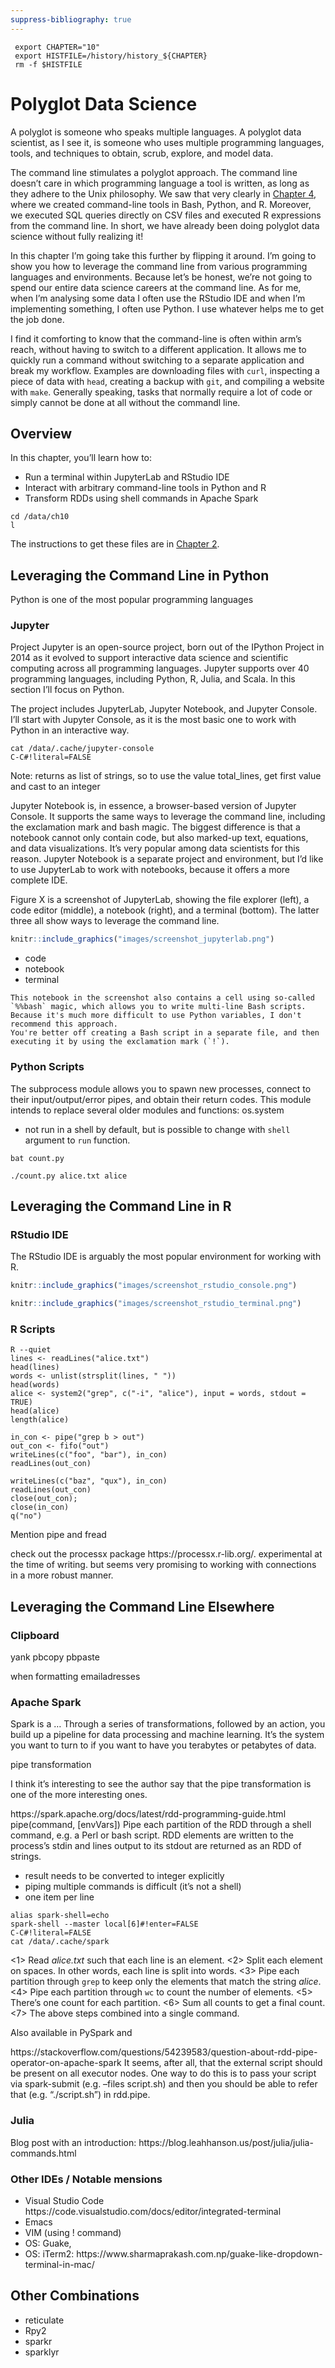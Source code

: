 ```yaml
---
suppress-bibliography: true
---
```


```console
 export CHAPTER="10"
 export HISTFILE=/history/history_${CHAPTER}
 rm -f $HISTFILE
```


# Polyglot Data Science {#chapter-10-polyglot-data-science}

<!-- What's a polyglot? -->
A polyglot is someone who speaks multiple languages.
A polyglot data scientist, as I see it, is someone who uses multiple programming languages, tools, and techniques to obtain, scrub, explore, and model data.

<!-- Already a polyglot -->
The command line stimulates a polyglot approach.
The command line doesn't care in which programming language a tool is written, as long as they adhere to the Unix philosophy.
We saw that very clearly in [Chapter 4](#chapter-4-creating-reusable-command-line-tools), where we created command-line tools in Bash, Python, and R.
Moreover, we executed SQL queries directly on CSV files and executed R expressions from the command line.
In short, we have already been doing polyglot data science without fully realizing it!
   
<!-- In this chapter -->
In this chapter I'm going take this further by flipping it around. 
I'm going to show you how to leverage the command line from various programming languages and environments.
Because let's be honest, we're not going to spend our entire data science careers at the command line.
As for me, when I'm analysing some data I often use the RStudio IDE and when I'm implementing something, I often use Python.
I use whatever helps me to get the job done.

<!-- Why be polyglot? -->
I find it comforting to know that the command-line is often within arm's reach, without having to switch to a different application.
It allows me to quickly run a command without switching to a separate application and break my workflow.
Examples are downloading files with `curl`, inspecting a piece of data with `head`, creating a backup with `git`, and compiling a website with `make`.
Generally speaking, tasks that normally require a lot of code or simply cannot be done at all without the commandl line.

<!-- A word of caution -->
<!-- Language wars are boring and unproductive. -->
<!-- Integrate into the rest of your workflow or toolset. -->
<!-- Goal is to be productive. -->
<!-- In a digital product or service, it's good idea to rely on as a little as possible, including programming languages. -->
<!-- I believe you should take a pragmatic approach. -->
<!-- The command line is everywhere. -->
<!-- It's a super glue. -->
<!-- Useful for when you're in another environment. -->


## Overview

In this chapter, you’ll learn how to:

* Run a terminal within JupyterLab and RStudio IDE
* Interact with arbitrary command-line tools in Python and R
* Transform RDDs using shell commands in Apache Spark

```console
cd /data/ch10
l
```

The instructions to get these files are in [Chapter 2](#chapter-2-getting-started).


<!-- TODO: SHOULD: Write about four modes -->
<!-- ## Four Modes of Leveraging the Command Line in a Language -->

<!-- * run (don't involved data) -->
<!-- * read (receive data from command line) -->
<!-- * write (send data to command line) -->
<!-- * filter (send data to and receive data from command) -->

<!-- Shell capabilities or not? -->




## Leveraging the Command Line in Python

Python is one of the most popular programming languages 

<!-- TODO: SHOULD: Add links to all projects, including Jupyter. -->

### Jupyter

Project Jupyter is an open-source project, born out of the IPython Project in 2014 as it evolved to support interactive data science and scientific computing across all programming languages.
Jupyter supports over 40 programming languages, including Python, R, Julia, and Scala.
In this section I'll focus on Python.

The project includes JupyterLab, Jupyter Notebook, and Jupyter Console.
I'll start with Jupyter Console, as it is the most basic one to work with Python in an interactive way.

<!-- TODO MUST: Annotate console session -->

```console
cat /data/.cache/jupyter-console
C-C#!literal=FALSE
```

Note:
  returns as list of strings, so to use the value total_lines, get first value and cast to an integer


Jupyter Notebook is, in essence, a browser-based version of Jupyter Console.
It supports the same ways to leverage the command line, including the exclamation mark and bash magic.
The biggest difference is that a notebook cannot only contain code, but also marked-up text, equations, and data visualizations.
It's very popular among data scientists for this reason.
Jupyter Notebook is a separate project and environment, but I'd like to use JupyterLab to work with notebooks, because it offers a more complete IDE.

Figure X is a screenshot of JupyterLab, showing the file explorer (left), a code editor (middle), a notebook (right), and a terminal (bottom). The latter three all show ways to leverage the command line.

```r
knitr::include_graphics("images/screenshot_jupyterlab.png")
```

* code
* notebook
* terminal


```block2
This notebook in the screenshot also contains a cell using so-called `%%bash` magic, which allows you to write multi-line Bash scripts.
Because it's much more difficult to use Python variables, I don't recommend this approach.
You're better off creating a Bash script in a separate file, and then executing it by using the exclamation mark (`!`).
```




<!-- TODO: Write out voice recordings -->

### Python Scripts

The subprocess module allows you to spawn new processes, connect to their input/output/error pipes, and obtain their return codes. This module intends to replace several older modules and functions: os.system

- not run in a shell by default, but is possible to change with `shell` argument to `run` function.

```console
bat count.py
```

```console
./count.py alice.txt alice
```




## Leveraging the Command Line in R

### RStudio IDE

The RStudio IDE is arguably the most popular environment for working with R.


```r
knitr::include_graphics("images/screenshot_rstudio_console.png")
```

```r
knitr::include_graphics("images/screenshot_rstudio_terminal.png")
```




### R Scripts

```console
R --quiet
lines <- readLines("alice.txt")
head(lines)
words <- unlist(strsplit(lines, " "))
head(words)
alice <- system2("grep", c("-i", "alice"), input = words, stdout = TRUE)
head(alice)
length(alice)
```


```console
in_con <- pipe("grep b > out")
out_con <- fifo("out")
writeLines(c("foo", "bar"), in_con)
readLines(out_con)
```


```console
writeLines(c("baz", "qux"), in_con)
readLines(out_con)
close(out_con);
close(in_con)
q("no")
```

Mention pipe and fread

check out the processx package https://processx.r-lib.org/. experimental at the time of writing. but seems very promising to working with connections in a more robust manner.


<!-- # all four options are executed in a shell.  -->
<!-- # no stdin and no stdout: system -->
<!-- # stdin but no stdout: writeLines(pipe) -->
<!-- # stdout but no stdin: readLines(pipe) -->
<!-- readLines(pipe("")) -->
<!-- # both stdin and stdout: fifo, readLines, writeLines -->
<!-- first-in first-out special file, named pipe -->
<!-- When processes are -->
<!-- exchanging data via the FIFO, the kernel passes all data -->
<!-- internally without writing it to the filesystem. -->


## Leveraging the Command Line Elsewhere

### Clipboard

yank
pbcopy pbpaste

when formatting emailadresses


### Apache Spark

<!-- #TODO: Explain Spark in one or two sentences. Actions and Transformation -->

<!-- TODO: SHOULD include reference to spark and https://scala-lang.org/ -->

Spark is a ... 
Through a series of transformations, followed by an action, you build up a pipeline for data processing and machine learning. 
It's the system you want to turn to if you want to have you terabytes or petabytes of data.

pipe transformation

I think it's interesting to see the author say that the pipe transformation is one of the more interesting ones.



https://spark.apache.org/docs/latest/rdd-programming-guide.html
pipe(command, [envVars])
 	Pipe each partition of the RDD through a shell command, e.g. a Perl or bash script. RDD elements are written to the process's stdin and lines output to its stdout are returned as an RDD of strings.

- result needs to be converted to integer explicitly
- piping multiple commands is difficult (it's not a shell)
- one item per line

```console
alias spark-shell=echo
spark-shell --master local[6]#!enter=FALSE
C-C#!literal=FALSE
cat /data/.cache/spark
```
<1> Read *alice.txt* such that each line is an element.
<2> Split each element on spaces. In other words, each line is split into words.
<3> Pipe each partition through `grep` to keep only the elements that match the string *alice*.
<4> Pipe each partition through `wc` to count the number of elements.
<5> There's one count for each partition.
<6> Sum all counts to get a final count.
<7> The above steps combined into a single command.


Also available in PySpark and

https://stackoverflow.com/questions/54239583/question-about-rdd-pipe-operator-on-apache-spark
It seems, after all, that the external script should be present on all executor nodes. One way to do this is to pass your script via spark-submit (e.g. --files script.sh) and then you should be able to refer that (e.g. "./script.sh") in rdd.pipe.


### Julia

<!-- #TODO: Figure out whether I think this section is necessary -->

Blog post with an introduction: https://blog.leahhanson.us/post/julia/julia-commands.html



### Other IDEs / Notable mensions

- Visual Studio Code https://code.visualstudio.com/docs/editor/integrated-terminal
- Emacs
- VIM (using ! command)
- OS: Guake, 
- OS: iTerm2:    https://www.sharmaprakash.com.np/guake-like-dropdown-terminal-in-mac/


## Other Combinations

- reticulate
- Rpy2
- sparkr
- sparklyr

